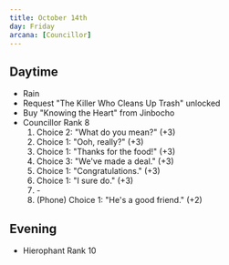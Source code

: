 ```yaml
---
title: October 14th
day: Friday
arcana: [Councillor]
---
```


## Daytime
- Rain
- Request "The Killer Who Cleans Up Trash" unlocked
- Buy "Knowing the Heart" from Jinbocho
- Councillor Rank 8
    1. Choice 2: "What do you mean?" (+3)
    1. Choice 1: "Ooh, really?" (+3)
    1. Choice 1: "Thanks for the food!" (+3)
    1. Choice 3: "We've made a deal." (+3)
    1. Choice 1: "Congratulations." (+3)
    1. Choice 1: "I sure do." (+3)
    1. \-
    1. (Phone) Choice 1: "He's a good friend." (+2)

## Evening
- Hierophant Rank 10